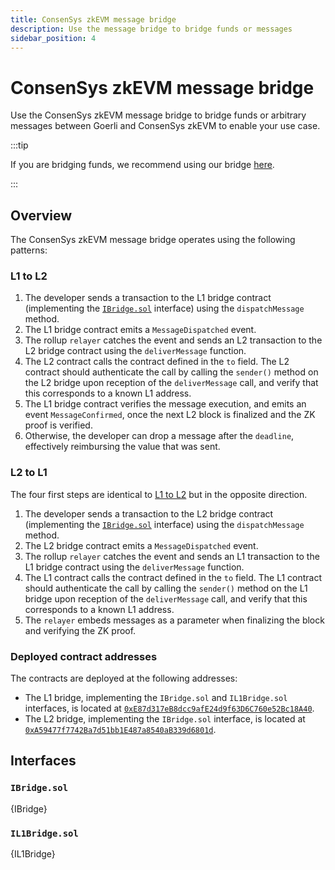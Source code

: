 ```yaml
---
title: ConsenSys zkEVM message bridge
description: Use the message bridge to bridge funds or messages
sidebar_position: 4
---
```



# ConsenSys zkEVM message bridge

Use the ConsenSys zkEVM message bridge to bridge funds or arbitrary messages between Goerli and ConsenSys zkEVM to enable your use case.

:::tip

If you are bridging funds, we recommend using our bridge [here](../use-zkevm/bridge-funds.md).

:::

## Overview

The ConsenSys zkEVM message bridge operates using the following patterns:

### L1 to L2

1. The developer sends a transaction to the L1 bridge contract (implementing the [`IBridge.sol`](#ibridgesol) interface) using the `dispatchMessage` method.
1. The L1 bridge contract emits a `MessageDispatched` event.
1. The rollup `relayer` catches the event and sends an L2 transaction to the L2 bridge contract using the `deliverMessage` function.
1. The L2 contract calls the contract defined in the `to` field. The L2 contract should authenticate the call by calling the `sender()` method on the L2 bridge upon reception of the `deliverMessage` call, and verify that this corresponds to a known L1 address.
1. The L1 bridge contract verifies the message execution, and emits an event `MessageConfirmed`, once the next L2 block is finalized and the ZK proof is verified.
1. Otherwise, the developer can drop a message after the `deadline`, effectively reimbursing the value that was sent.

### L2 to L1

The four first steps are identical to [L1 to L2](#l1-to-l2) but in the opposite direction.

1. The developer sends a transaction to the L2 bridge contract (implementing the [`IBridge.sol`](#ibridgesol) interface) using the `dispatchMessage` method.
1. The L2 bridge contract emits a `MessageDispatched` event.
1. The rollup `relayer` catches the event and sends an L1 transaction to the L1 bridge contract using the `deliverMessage` function.
1. The L1 contract calls the contract defined in the `to` field. The L1 contract should authenticate the call by calling the `sender()` method on the L1 bridge upon reception of the `deliverMessage` call, and verify that this corresponds to a known L1 address.
1. The `relayer` embeds messages as a parameter when finalizing the block and verifying the ZK proof.

### Deployed contract addresses

The contracts are deployed at the following addresses:

- The L1 bridge, implementing the `IBridge.sol` and `IL1Bridge.sol` interfaces, is located at [`0xE87d317eB8dcc9afE24d9f63D6C760e52Bc18A40`](https://goerli.etherscan.io/address/0xe87d317eb8dcc9afe24d9f63d6c760e52bc18a40).
- The L2 bridge, implementing the `IBridge.sol` interface, is located at [`0xA59477f7742Ba7d51bb1E487a8540aB339d6801d`](https://explorer.goerli.zkevm.consensys.net/address/0xA59477f7742Ba7d51bb1E487a8540aB339d6801d).

## Interfaces

### `IBridge.sol`

<CodeBlock language="solidity" title="IBridge.sol">
  {IBridge}
</CodeBlock>

### `IL1Bridge.sol`

<CodeBlock language="solidity" title="IL1Bridge.sol">
  {IL1Bridge}
</CodeBlock>
